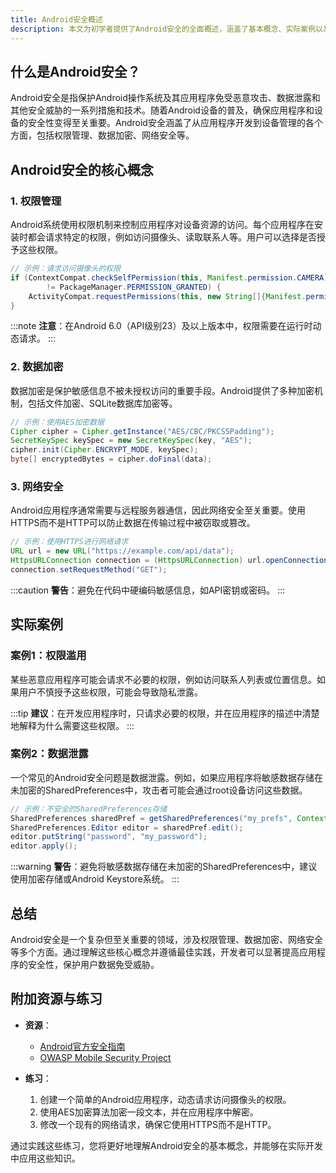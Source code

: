 ```yaml
---
title: Android安全概述
description: 本文为初学者提供了Android安全的全面概述，涵盖了基本概念、实际案例以及如何保护Android应用程序免受常见威胁。
---
```


## 什么是Android安全？

Android安全是指保护Android操作系统及其应用程序免受恶意攻击、数据泄露和其他安全威胁的一系列措施和技术。随着Android设备的普及，确保应用程序和设备的安全性变得至关重要。Android安全涵盖了从应用程序开发到设备管理的各个方面，包括权限管理、数据加密、网络安全等。

## Android安全的核心概念

### 1. 权限管理

Android系统使用权限机制来控制应用程序对设备资源的访问。每个应用程序在安装时都会请求特定的权限，例如访问摄像头、读取联系人等。用户可以选择是否授予这些权限。

```java
// 示例：请求访问摄像头的权限
if (ContextCompat.checkSelfPermission(this, Manifest.permission.CAMERA)
        != PackageManager.PERMISSION_GRANTED) {
    ActivityCompat.requestPermissions(this, new String[]{Manifest.permission.CAMERA}, 1);
}
```

:::note
**注意**：在Android 6.0（API级别23）及以上版本中，权限需要在运行时动态请求。
:::

### 2. 数据加密

数据加密是保护敏感信息不被未授权访问的重要手段。Android提供了多种加密机制，包括文件加密、SQLite数据库加密等。

```java
// 示例：使用AES加密数据
Cipher cipher = Cipher.getInstance("AES/CBC/PKCS5Padding");
SecretKeySpec keySpec = new SecretKeySpec(key, "AES");
cipher.init(Cipher.ENCRYPT_MODE, keySpec);
byte[] encryptedBytes = cipher.doFinal(data);
```

### 3. 网络安全

Android应用程序通常需要与远程服务器通信，因此网络安全至关重要。使用HTTPS而不是HTTP可以防止数据在传输过程中被窃取或篡改。

```java
// 示例：使用HTTPS进行网络请求
URL url = new URL("https://example.com/api/data");
HttpsURLConnection connection = (HttpsURLConnection) url.openConnection();
connection.setRequestMethod("GET");
```

:::caution
**警告**：避免在代码中硬编码敏感信息，如API密钥或密码。
:::

## 实际案例

### 案例1：权限滥用

某些恶意应用程序可能会请求不必要的权限，例如访问联系人列表或位置信息。如果用户不慎授予这些权限，可能会导致隐私泄露。

:::tip
**建议**：在开发应用程序时，只请求必要的权限，并在应用程序的描述中清楚地解释为什么需要这些权限。
:::

### 案例2：数据泄露

一个常见的Android安全问题是数据泄露。例如，如果应用程序将敏感数据存储在未加密的SharedPreferences中，攻击者可能会通过root设备访问这些数据。

```java
// 示例：不安全的SharedPreferences存储
SharedPreferences sharedPref = getSharedPreferences("my_prefs", Context.MODE_PRIVATE);
SharedPreferences.Editor editor = sharedPref.edit();
editor.putString("password", "my_password");
editor.apply();
```

:::warning
**警告**：避免将敏感数据存储在未加密的SharedPreferences中，建议使用加密存储或Android Keystore系统。
:::

## 总结

Android安全是一个复杂但至关重要的领域，涉及权限管理、数据加密、网络安全等多个方面。通过理解这些核心概念并遵循最佳实践，开发者可以显著提高应用程序的安全性，保护用户数据免受威胁。

## 附加资源与练习

- **资源**：
  - [Android官方安全指南](https://developer.android.com/training/articles/security-tips)
  - [OWASP Mobile Security Project](https://owasp.org/www-project-mobile-security/)

- **练习**：
  1. 创建一个简单的Android应用程序，动态请求访问摄像头的权限。
  2. 使用AES加密算法加密一段文本，并在应用程序中解密。
  3. 修改一个现有的网络请求，确保它使用HTTPS而不是HTTP。

通过实践这些练习，您将更好地理解Android安全的基本概念，并能够在实际开发中应用这些知识。